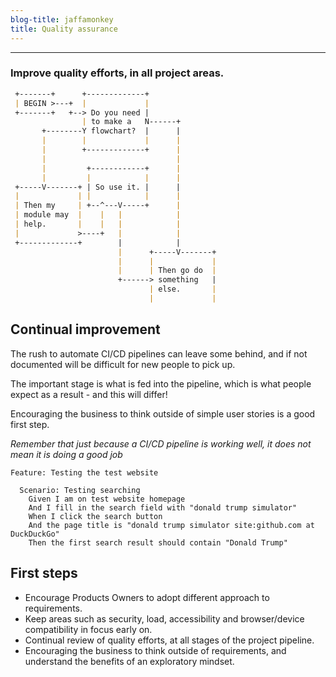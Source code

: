 ```yaml
---
blog-title: jaffamonkey
title: Quality assurance
---
```



---

### Improve quality efforts, in all project areas.

<CodeWave>

```markdown
 +-------+      +-------------+
 | BEGIN >---+  |             |                    
 +-------+   +--> Do you need |                    
                | to make a   N------+             
       +--------Y flowchart?  |      |             
       |        |             |      |             
       |        +-------------+      |             
       |                             |             
       |         +------------+      |             
       |         |            |      |             
 +-----V-------+ | So use it. |      |             
 |             | |            |      |             
 | Then my     | +--^---V-----+      |             
 | module may  |    |   |            |             
 | help.       |    |   |            |             
 |             >----+   |            |             
 +-------------+        |            |              
                        |      +-----V-------+     
                        |      |             |     
                        |      | Then go do  |     
                        +------> something   |     
                               | else.       |     
                               |             |  
```

## Continual improvement

The rush to automate CI/CD pipelines can leave some behind, and if not documented will be difficult for new people to pick up.

The important stage is what is fed into the pipeline, which is what people expect as a result - and this will differ!

Encouraging the business to think outside of simple user stories is a good first step.

_Remember that just because a CI/CD pipeline is working well, it does not mean it is doing a good job_ 

```gherkin
Feature: Testing the test website
  
  Scenario: Testing searching
    Given I am on test website homepage
    And I fill in the search field with "donald trump simulator"
    When I click the search button
    And the page title is "donald trump simulator site:github.com at DuckDuckGo"
    Then the first search result should contain "Donald Trump"
```

## First steps

* Encourage Products Owners to adopt different approach to requirements.
* Keep areas such as security, load, accessibility and browser/device compatibility in focus early on.
* Continual review of quality efforts, at all stages of the project pipeline.
* Encouraging the business to think outside of requirements, and understand the benefits of an exploratory mindset.

</CodeWave>
